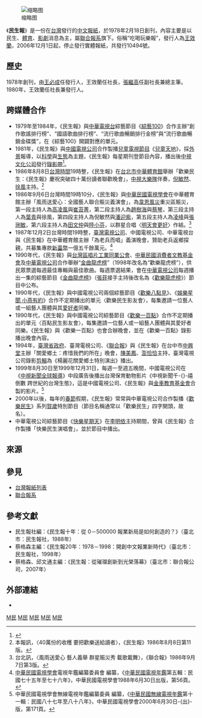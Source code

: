 {{ad}}
{{Infobox Newspaper
|name = 民生報
|image = 
|type = [[日報|日報]]
|format = 寬版
|owners = 
|publisher =
|founder = [[王效蘭|王效蘭]]
|editor =
|chiefeditor =
|assoceditor =
|staff =
|foundation = 1978年2月18日
|ceased publication = 2006年12月1日
|political = [[泛藍|泛藍]]
|language = [[正體中文|正體中文]]
|price = [[新臺幣|新臺幣]]
|headquarters = {{ROC-TWN}}
|circulation =
|ISSN =
|website = 
}}
[[File:Min_sheng_dally-lastest.jpg.JPG|缩略图]]

《'''民生報'''》是一份在[[台灣|台灣]]發行的[[中文|中文]][[報紙|報紙]]，於1978年2月18日創刊，內容主要是以民生、[[体育运动|體育]]、[[影劇|影劇]]消息為主，屬[[聯合報系|聯合報系]]旗下。俗稱“吃喝玩樂報”，發行人為[[王效蘭|王效蘭]]，2006年12月1日起，停止發行實體報紙，共發行10494號。

== 歷史 ==
1978年創刊，由[[王必成_(台灣)|王必成]]任發行人，王效蘭任社長，[[張繼高|張繼高]]任副社長兼總主筆。1980年，王效蘭任社長兼發行人。

== 跨媒體合作 ==
* 1979年至1984年，《民生報》與[[中華電視公司|中華電視台]]綜藝節目《[[綜藝100|綜藝100]]》合作主辦“創作歌謠排行榜”、“國語歌曲排行榜”、“流行歌曲暢銷排行金榜”與“流行歌曲暢銷金碟獎”，在《綜藝100》開闢對應的單元。
* 1981年，《民生報》與[[中國電視公司|中國電視公司]]合作製播[[兒童電視節目|兒童電視節目]]《[[兒童天地|兒童天地]]》，採[[外景|外景]]報導，以[[科學|科學]]與[[生態|生態]]為主題，《民生報》每星期刊登節目內容，播出後[[中視文化公司|中視文化公司]]發行[[錄影帶|錄影帶]]<ref>{{cite news|url=http://www.tvcr.org.tw/p-media/media20.htm|title=台灣電視兒童節目探討|newspaper=《媒體識讀教育月刊》第20期|publisher=媒體識讀教育基金會|author=李秀美|date=日期不詳|accessdate=2016-02-06|quote=（民國）七十年代的兒童節目可稱道的變革之一是開始重視科學教育，其中以中視「兒童天地」最為人所熟知。該節目與民生報合作，採外景報導，以科學和生態為主題，民國七十年八月六日播出第一集迄今，節目存量近千集。節目內容每周在民生報刊登，播出後由中視文化公司發行節目錄影帶，帶動國內兒童節目經營上的另一範例，這也是該節目能長存的主因。|deadurl=yes|archiveurl=https://archive.is/20160210202054/http://www.tvcr.org.tw/p-media/media20.htm|archivedate=2016-02-10}}</ref>。
* 1986年8月8日[[台灣時間|台灣時間]]19時整，《民生報》在[[台北市|台北市]][[中華體育館|中華體育館]]舉辦「歡樂民生：《民生報》慶祝突破四十萬份讀者聯歡晚會」，[[中視大樂隊|中視大樂隊]]伴奏，[[倪敏然|倪敏然]]、[[徐風|徐風]]主持。<ref>本報訊，〈40萬份的收穫 要把歡樂送給讀者〉，《民生報》1986年8月8日第11版。</ref>
* 1986年9月6日台灣時間19時10分，《民生報》與[[中華民國電視學會|中華民國電視學會]]在中華體育館主辦「風雨送愛心：全國藝人聯合賑災義演會」，為[[颱風韋恩_(1986年)|韋恩風災]]重災區賑災，第一段主持人為[[高凌風|高凌風]]與[[崔苔菁|崔苔菁]]，第二段主持人為[[趙樹海|趙樹海]]與[[蔡琴|蔡琴]]，第三段主持人為[[葉青|葉青]]與徐風，第四段主持人為倪敏然與[[潘迎紫|潘迎紫]]，第五段主持人為[[凌峰|凌峰]]與[[張琍敏|張琍敏]]，第六段主持人為[[田文仲|田文仲]]與[[陸小芬|陸小芬]]，以群星合唱〈[[明天會更好|明天會更好]]〉作結。<ref>台北訊，〈風雨送愛心 藝人義舉 群星賑災秀 載歌載舞〉，《聯合報》1986年9月7日第3版。</ref>
* 1987年12月2日台灣時間19時整，[[臺灣電視公司|臺灣電視公司]]、中國電視公司、中華電視台與《民生報》在中華體育館主辦「為老兵而唱」義演晚會，贊助老兵返鄉探親，共募集專款[[新臺幣|新臺幣]]一億五千餘萬元。<ref>[[中華民國電視學會|中華民國電視學會]]電視年鑑編纂委員會 編纂，《[[中華民國電視年鑑|中華民國電視年鑑]]第五輯：民國七十五年至七十六年》，中華民國電視學會1988年6月30日出版，第56頁。</ref>
* 1990年代，《民生報》與[[台灣區唱片工業同業公會|台灣區唱片工業同業公會]]、[[中華民國消費者文教基金會|中華民國消費者文教基金會]]及[[中華電視公司|中華電視公司]]合作舉辦“[[金曲龍虎榜|金曲龍虎榜]]”（1998年改名為“歡樂龍虎榜”），供民眾票選每週最佳專輯與最佳歌曲。每週票選結果，會在[[中華電視公司|中華電視公司]]每週播出一集的綜藝節目《[[金曲龍虎榜|金曲龍虎榜]]》（[[張菲|張菲]]接手主持後改名為《[[歡樂龍虎榜|歡樂龍虎榜]]》）節目中公布。
* 1990年代，《民生報》與中國電視公司兩個綜藝節目《[[歡樂八點見|歡樂八點見]]》、《[[娛樂星聞_小燕有約|娛樂星聞 小燕有約]]》合作不定期播出的單元〈歡樂民生影友會〉，每集邀請一位藝人或一組藝人團體與其[[愛好者|愛好者]]同樂。
* 1990年代，《民生報》與中國電視公司綜藝節目《[[歡樂一百點|歡樂一百點]]》合作不定期播出的單元〈百點民生影友會〉，每集邀請一位藝人或一組藝人團體與其愛好者同樂。《民生報》與《歡樂一百點》也會合辦晚會，並在《歡樂一百點》錄影播出晚會內容。
* 1994年，[[臺灣省政府|臺灣省政府]]、臺灣電視公司、《[[聯合報|聯合報]]》與《民生報》在台中市[[中興堂_(台中)|中興堂]]主辦「關愛鄉土：疼惜我們的所在」晚會，[[陳美鳳_(台灣)|陳美鳳]]、[[澎恰恰|澎恰恰]]主持，臺灣電視公司錄影[[剪輯|剪輯]]為《楊麗花關愛鄉土特別演出》播出。
* 1999年8月30日至1999年12月31日，每週一至週五晚間，中國電視公司在《[[中視新聞全球報導|中視新聞全球報導]]》中段廣告後播出台灣保育動物影片《中視新聞千-{}-禧倒數 跨世紀的台灣生態》，這是中國電視公司、《民生報》與[[金車教育基金會|金車教育基金會]]合製的影片。<ref>中華民國電視學會無線電視年鑑編纂委員 編纂，《[[中華民國無線電視年鑑|中華民國無線電視年鑑]]第十一輯：民國八十七年至八十八年》，中華民國電視學會2000年6月30日-{出}-版，第171頁。</ref>
* 2000年以後，每年的[[春節|春節]]假期，《民生報》常常與中華電視公司合作製播《[[歡樂民生|歡樂民生]]》系列[[賀歲|賀歲]]特別節目（節目名稱通常以「歡樂民生」四字開頭，故名）。
* 中華電視公司綜藝節目《[[快樂星期天|快樂星期天]]》在[[李明依|李明依]]主持期間，曾與《民生報》合作製播「快樂民生演唱會」，並於節目中播出。

== 來源 ==
{{reflist}}

== 參見 ==
* [[台灣報紙列表|台灣報紙列表]]
* [[聯合報系|聯合報系]]

== 參考文獻 ==
* 民生報社編：《民生報十年：從 0－500000 報業新局是如何創造的？》（臺北市：民生報社，1988年）
* 蔡格森主編：《民生報20年：1978－1998：開創中文報業新時代》（臺北市：民生報社，1998年）
* 蔡格森、邱文通主編：《民生報：從璀璨創新到光榮落幕》（臺北市：聯合報公司，2007年）

== 外部連結 ==
{{wikinews|民生報宣布停刊 12月1日吹熄燈號}}
*

{{UDN Group}}
{{Taiwan Newspaper}}

[[Category:臺灣已停刊報紙|M民]]
[[Category:臺灣中文報紙|M民]]
[[Category:聯合報系|M民]]
[[Category:台灣已結業公司|M民]]
[[Category:1978年建立的出版物|M民]]